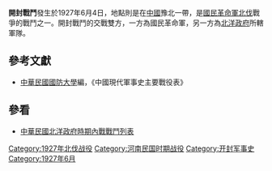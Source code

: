 {{Infobox Military Conflict|
campaign=|
image=|
caption=|
conflict=開封戰鬥|
date=1927年6月4日|
place=[[中國|中國]]豫北|
result=國民革命軍俘北洋政府所轄部隊十一軍長，即北進追擊，北洋政府所轄部隊遂於3日北渡黃河，開封遂為國民革命軍佔領|
combatant1=[[國民革命軍|國民革命軍]]四軍、十一軍|
combatant2=奉軍十一軍| 
commander1=[[張發奎|張發奎]]、[[陳銘樞|陳銘樞]]、[[蔣光鼐|蔣光鼐]] |
commander2=|
strength1=|
strength2=|
casualties1=|
casualties2=|
}}
'''開封戰鬥'''發生於1927年6月4日，地點則是在[[中國|中國]]豫北一帶，是[[國民革命軍北伐|國民革命軍北伐]]戰爭的戰鬥之一。開封戰鬥的交戰雙方，一方為國民革命軍，另一方為[[北洋政府|北洋政府]]所轄軍隊。

==參考文獻==
*[[中華民國|中華民國]][[國防大學_(臺灣)|國防大學]]編，《中國現代軍事史主要戰役表》
==參看==
*[[中華民國北洋政府時期內戰戰鬥列表|中華民國北洋政府時期內戰戰鬥列表]]

[[Category:1927年北伐战役|Category:1927年北伐战役]]
[[Category:河南民国时期战役|Category:河南民国时期战役]]
[[Category:开封军事史|Category:开封军事史]]
[[Category:1927年6月|Category:1927年6月]]